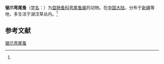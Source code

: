 {{Speciesbox
| name = 锯爪弯尾蚤
| status = 
| status_system = 
| image = 
| genus = Camptocercus
| species = serratunguis
| authority = (Chiang, 1864)<ref name='id12358'>{{cite web| url =http://www.bioinfo.cn/db05/BjdwSpecies.php?action=view&id=12358| title =锯爪弯尾蚤| work =《中国动物物种编目数据库》| publisher =中国科学院微生物研究所| author =中国科学院动物研究所| accessdate =2009-04-28| deadurl =yes| archiveurl =https://web.archive.org/web/20160305063418/http://www.bioinfo.cn/db05/BjdwSpecies.php?action=view&id=12358| archivedate =2016-03-05}}</ref>
}}

'''锯爪弯尾蚤'''（[[学名|学名]]：{{lang|la|''Camptocercus serratunguis''}}）为[[盘肠蚤科|盘肠蚤科]][[弯尾蚤属|弯尾蚤属]]的动物。在[[中国大陆|中国大陆]]，分布于[[新疆|新疆]]等地，多生活于湖汊草丛内。<ref name='id12358'/>

== 参考文献 ==
{{reflist}}

{{Wikispecies|Camptocercus serratunguis}}
{{Taxonbar|from=Q15230170}}

[[Category:弯尾蚤属|锯爪弯尾蚤]]


{{节肢动物小作品}}
